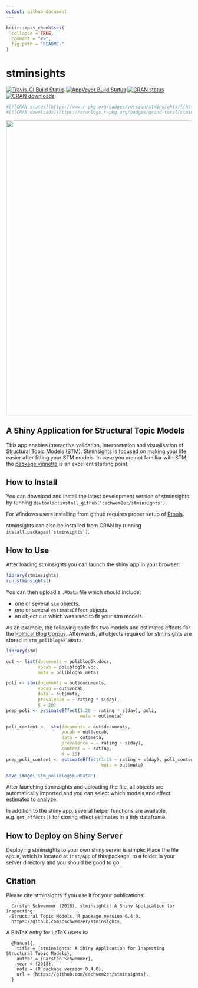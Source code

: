 ```yaml
---
output: github_document
---
```


<!-- README.md is generated from README.Rmd. Please edit that file -->

```r
knitr::opts_chunk$set(
  collapse = TRUE,
  comment = "#>",
  fig.path = "README-"
)
```

# stminsights


[![Travis-CI Build Status](https://travis-ci.org/cschwem2er/stminsights.svg?branch=master)](https://travis-ci.org/cschwem2er/stminsights)
[![AppVeyor Build Status](https://ci.appveyor.com/api/projects/status/github/cschwem2er/stminsights?branch=master&svg=true)](https://ci.appveyor.com/project/cschwem2er/stminsights)
[![CRAN status](https://www.r-pkg.org/badges/version/stminsights)](https://cran.r-project.org/package=stminsights)
[![CRAN downloads](https://cranlogs.r-pkg.org/badges/grand-total/stminsights)](https://cran.rstudio.com/web/packages/stminsights/index.html)


```r
#[![CRAN status](https://www.r-pkg.org/badges/version/stminsights)](https://cran.r-project.org/package=stminsights)
#[![CRAN downloads](https://cranlogs.r-pkg.org/badges/grand-total/stminsights)](https://cran.rstudio.com/web/packages/stminsights/index.html)
```



<img src="man/figures/logo.png" width="800">

## A Shiny Application for Structural Topic Models

This app enables interactive validation, interpretation and visualisation of [Structural Topic Models](http://structuraltopicmodel.com) (STM).  Stminsights is focused on making your life easier after fitting your STM models. In case you are not familiar with STM, the [package vignette](https://cran.r-project.org/web/packages/stm/vignettes/stmVignette.pdf) is an excellent starting point.

## How to Install

You can download and install the latest development version of stminsights by running ``devtools::install_github('cschwem2er/stminsights')``.    

For Windows users installing from github requires proper setup of [Rtools](https://cran.r-project.org/bin/windows/Rtools/).

stminsights can also be installed from CRAN by running ``install.packages('stminsights')``.

## How to Use

After loading stminsights you can launch the shiny app in your browser:


```r
library(stminsights)
run_stminsights()
```

You can then upload a `.RData` file which should include:

  - one or several `stm` objects.
  - one or several `estimateEffect` objects.
  - an object `out` which was used to fit your stm models.

As an example, the following code fits two models and estimates effects for the [Political Blog Corpus](http://www.sailing.cs.cmu.edu/main/?page_id=710). Afterwards, all objects required for stminsights are stored in `stm_poliblog5k.RData`. 


```r
library(stm)

out <- list(documents = poliblog5k.docs,
            vocab = poliblog5k.voc,
            meta = poliblog5k.meta)

poli <- stm(documents = out$documents, 
            vocab = out$vocab,
            data = out$meta, 
            prevalence = ~ rating * s(day),
            K = 20)
prep_poli <- estimateEffect(1:20 ~ rating * s(day), poli,
                            meta = out$meta)

poli_content <-  stm(documents = out$documents, 
                     vocab = out$vocab,
                     data = out$meta, 
                     prevalence = ~ rating + s(day),
                     content = ~ rating,
                     K = 15)  
prep_poli_content <- estimateEffect(1:15 ~ rating + s(day), poli_content,
                                    meta = out$meta)

save.image('stm_poliblog5k.RData')
```


After launching stminsights and uploading the file, all objects are automatically imported and you can select which models and effect estimates to analyze.

In addition to the shiny app, several helper functions are available, e.g. ``get_effects()`` for storing effect estimates in a tidy dataframe.

## How to Deploy on Shiny Server

Deploying stminsights to your own shiny server is simple: Place the file `app.R`, which is located at `inst/app` of this package, to a folder in your server directory and you should be good to go.

## Citation

Please cite stminsights if you use it for your publications:

```
  Carsten Schwemmer (2018). stminsights: A Shiny Application for Inspecting
  Structural Topic Models. R package version 0.4.0.
  https://github.com/cschwem2er/stminsights
```

A BibTeX entry for LaTeX users is:

```
  @Manual{,
    title = {stminsights: A Shiny Application for Inspecting Structural Topic Models},
    author = {Carsten Schwemmer},
    year = {2018},
    note = {R package version 0.4.0},
    url = {https://github.com/cschwem2er/stminsights},
  }
```


